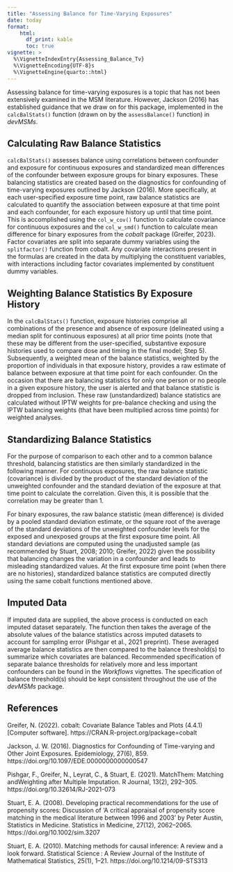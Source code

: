 ```yaml
---
title: "Assessing Balance for Time-Varying Exposures"
date: today
format:
    html:
      df_print: kable
      toc: true
vignette: >
  %\VignetteIndexEntry{Assessing_Balance_Tv}
  %\VignetteEncoding{UTF-8}s
  %\VignetteEngine{quarto::html}
---
```


Assessing balance for time-varying exposures is a topic that has not been extensively examined in the MSM literature. However, Jackson (2016) has established guidance that we draw on for this package, implemented in the `calcBalStats()` function (drawn on by the `assessBalance()` function) in *devMSMs*.

## Calculating Raw Balance Statistics

`calcBalStats()` assesses balance using correlations between confounder and exposure for continuous exposures and standardized mean differences of the confounder between exposure groups for binary exposures. These balancing statistics are created based on the diagnostics for confounding of time-varying exposures outlined by Jackson (2016). More specifically, at each user-specified exposure time point, raw balance statistics are calculated to quantify the association between exposure at that time point and each confounder, for each exposure history up until that time point. This is accomplished using the `col_w_cov()` function to calculate covariance for continuous exposures and the `col_w_smd()` function to calculate mean difference for binary exposures from the *cobalt* package (Greifer, 2023). Factor covariates are split into separate dummy variables using the `splitfactor()` function from cobalt. Any covariate interactions present in the formulas are created in the data by multiplying the constituent variables, with interactions including factor covariates implemented by constituent dummy variables.

## Weighting Balance Statistics By Exposure History

In the `calcBalStats()` function, exposure histories comprise all combinations of the presence and absence of exposure (delineated using a median split for continuous exposures) at all prior time points (note that these may be different from the user-specified, substantive exposure histories used to compare dose and timing in the final model; Step 5). Subsequently, a weighted mean of the balance statistics, weighted by the proportion of individuals in that exposure history, provides a raw estimate of balance between exposure at that time point for each confounder. On the occasion that there are balancing statistics for only one person or no people in a given exposure history, the user is alerted and that balance statistic is dropped from inclusion. These raw (unstandardized) balance statistics are calculated without IPTW weights for pre-balance checking and using the IPTW balancing weights (that have been multiplied across time points) for weighted analyses.

## Standardizing Balance Statistics

For the purpose of comparison to each other and to a common balance threshold, balancing statistics are then similarly standardized in the following manner. For continuous exposures, the raw balance statistic (covariance) is divided by the product of the standard deviation of the unweighted confounder and the standard deviation of the exposure at that time point to calculate the correlation. Given this, it is possible that the correlation may be greater than 1.

For binary exposures, the raw balance statistic (mean difference) is divided by a pooled standard deviation estimate, or the square root of the average of the standard deviations of the unweighted confounder levels for the exposed and unexposed groups at the first exposure time point. All standard deviations are computed using the unadjusted sample (as recommended by Stuart, 2008; 2010; Greifer, 2022) given the possibility that balancing changes the variation in a confounder and leads to misleading standardized values. At the first exposure time point (when there are no histories), standardized balance statistics are computed directly using the same cobalt functions mentioned above.

## Imputed Data

If imputed data are supplied, the above process is conducted on each imputed dataset separately. The function then takes the average of the absolute values of the balance statistics across imputed datasets to account for sampling error (Pishgar et al., 2021 preprint). These averaged average balance statistics are then compared to the balance threshold(s) to summarize which covariates are balanced. Recommended specification of separate balance thresholds for relatively more and less important confounders can be found in the *Workflows* vignettes. The specification of balance threshold(s) should be kept consistent throughout the use of the *devMSMs* package.

## References

Greifer, N. (2022). cobalt: Covariate Balance Tables and Plots (4.4.1) \[Computer software\]. https://CRAN.R-project.org/package=cobalt

Jackson, J. W. (2016). Diagnostics for Confounding of Time-varying and Other Joint Exposures. Epidemiology, 27(6), 859. https://doi.org/10.1097/EDE.0000000000000547

Pishgar, F., Greifer, N., Leyrat, C., & Stuart, E. (2021). MatchThem: Matching andWeighting after Multiple Imputation. R Journal, 13(2), 292–305. https://doi.org/10.32614/RJ-2021-073

Stuart, E. A. (2008). Developing practical recommendations for the use of propensity scores: Discussion of ‘A critical appraisal of propensity score matching in the medical literature between 1996 and 2003’ by Peter Austin, Statistics in Medicine. Statistics in Medicine, 27(12), 2062–2065. https://doi.org/10.1002/sim.3207

Stuart, E. A. (2010). Matching methods for causal inference: A review and a look forward. Statistical Science : A Review Journal of the Institute of Mathematical Statistics, 25(1), 1–21. https://doi.org/10.1214/09-STS313
